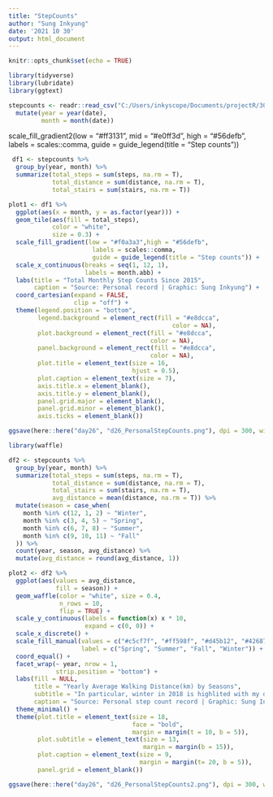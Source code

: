 ```yaml
---
title: "StepCounts"
author: "Sung Inkyung"
date: '2021 10 30'
output: html_document
---
```


```r
knitr::opts_chunk$set(echo = TRUE)
```

```r
library(tidyverse)
library(lubridate)
library(ggtext)

```


```r
stepcounts <- readr::read_csv("C:/Users/inkyscope/Documents/projectR/30DayChartChallenge/data/inkystepcounts.csv")%>% 
  mutate(year = year(date),
         month = month(date)) 
```
scale_fill_gradient2(low = "#ff3131",  mid = "#e0ff3d", high = "#56defb",
                       labels = scales::comma,
                       guide = guide_legend(title = "Step counts"))

```r
 df1 <- stepcounts %>% 
  group_by(year, month) %>% 
  summarize(total_steps = sum(steps, na.rm = T),
            total_distance = sum(distance, na.rm = T),
            total_stairs = sum(stairs, na.rm = T)) 

plot1 <- df1 %>% 
  ggplot(aes(x = month, y = as.factor(year))) +
  geom_tile(aes(fill = total_steps),
            color = "white",
            size = 0.3) +
  scale_fill_gradient(low = "#f0a3a3",high = "#56defb",
                       labels = scales::comma,
                       guide = guide_legend(title = "Step counts")) + 
  scale_x_continuous(breaks = seq(1, 12, 1),
                     labels = month.abb) +
  labs(title = "Total Monthly Step Counts Since 2015",
       caption = "Source: Personal record | Graphic: Sung Inkyung") +
  coord_cartesian(expand = FALSE,
                  clip = "off") +
  theme(legend.position = "bottom",
        legend.background = element_rect(fill = "#e8dcca",
                                             color = NA),
        plot.background = element_rect(fill = "#e8dcca",
                                       color = NA),
        panel.background = element_rect(fill = "#e8dcca",
                                       color = NA),
        plot.title = element_text(size = 16, 
                                  hjust = 0.5),
        plot.caption = element_text(size = 7),
        axis.title.x = element_blank(),
        axis.title.y = element_blank(),
        panel.grid.major = element_blank(),
        panel.grid.minor = element_blank(),
        axis.ticks = element_blank())

ggsave(here::here("day26", "d26_PersonalStepCounts.png"), dpi = 300, width = 20, height = 12, units = "cm")
```

```r
library(waffle)

df2 <- stepcounts %>% 
  group_by(year, month) %>% 
  summarize(total_steps = sum(steps, na.rm = T),
            total_distance = sum(distance, na.rm = T),
            total_stairs = sum(stairs, na.rm = T),
            avg_distance = mean(distance, na.rm = T)) %>%
  mutate(season = case_when(
    month %in% c(12, 1, 2) ~ "Winter",
    month %in% c(3, 4, 5) ~ "Spring",
    month %in% c(6, 7, 8) ~ "Summer",
    month %in% c(9, 10, 11) ~ "Fall"
  )) %>% 
  count(year, season, avg_distance) %>% 
  mutate(avg_distance = round(avg_distance, 1)) 

plot2 <- df2 %>% 
  ggplot(aes(values = avg_distance,
             fill = season)) +
  geom_waffle(color = "white", size = 0.4, 
              n_rows = 10, 
              flip = TRUE) +
  scale_y_continuous(labels = function(x) x * 10,
                     expand = c(0, 0)) +
  scale_x_discrete() +
  scale_fill_manual(values = c("#c5cf7f", "#ff598f", "#d45b12", "#42687c"),
                    label = c("Spring", "Summer", "Fall", "Winter")) +
  coord_equal() +
  facet_wrap(~ year, nrow = 1, 
             strip.position = "bottom") +
  labs(fill = NULL,
       title = "Yearly Average Walking Distance(km) by Seasons",
       subtitle = "In particular, winter in 2018 is highlited with my daily stroll",
       caption = "Source: Personal step count record | Graphic: Sung Inkyung") +
  theme_minimal() +
  theme(plot.title = element_text(size = 18, 
                                  face = "bold", 
                                  margin = margin(t = 10, b = 5)),
        plot.subtitle = element_text(size = 13, 
                                     margin = margin(b = 15)),
        plot.caption = element_text(size = 9,
                                    margin = margin(t= 20, b = 5)),
        panel.grid = element_blank())

ggsave(here::here("day26", "d26_PersonalStepCounts2.png"), dpi = 300, width = 20, height = 22, units = "cm")
```

